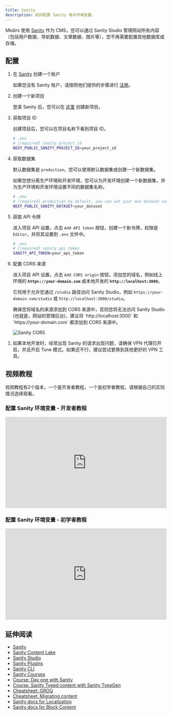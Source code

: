 ```yaml
---
title: Sanity
description: 如何配置 Sanity 相关环境变量.
---
```



Mkdirs 使用 [Sanity](https://www.sanity.io/) 作为 CMS，您可以通过 Sanity Studio 管理网站所有内容（包括用户数据、导航数据、文章数据、图片等），您不再需要配置其他数据库或存储。

## 配置

<Steps>

1. 在 [Sanity](https://www.sanity.io/) 创建一个账户

    如果您没有 Sanity 账户，请按照他们提供的步骤进行 [注册](https://www.sanity.io/login/sign-up)。

2. 创建一个新项目

    登录 Sanity 后，您可以在 [这里](https://www.sanity.io/manage?new-project) 创建新项目。

3. 获取项目 ID

    创建项目后，您可以在项目名称下看到项目 ID。

    ```bash
    # .env
    # [required] sanity project id
    NEXT_PUBLIC_SANITY_PROJECT_ID=your_project_id
    ```

4. 获取数据集

    默认数据集是 `production`，您可以使用默认数据集或创建一个新数据集。

    <Aside type="caution">
        如果您想分离生产环境和开发环境，您可以为开发环境创建一个新数据集，并为生产环境和开发环境设置不同的数据集名称。
    </Aside>

    ```bash
    # .env
    # [required] production by default, you can set your own dataset name
    NEXT_PUBLIC_SANITY_DATASET=your_dataset
    ```

5. 获取 API 令牌

    进入项目 API 设置，点击 `Add API token` 按钮，创建一个新令牌，权限是 `Editor`，并将其设置到 `.env` 文件中。

    ```bash
    # .env
    # [required] sanity api token
    SANITY_API_TOKEN=your_api_token
    ```

6. 配置 CORS 来源

    进入项目 API 设置，点击 `Add CORS origin` 按钮，添加您的域名，例如线上环境的 **`https://your-domain.com`** 或本地开发的 **`http://localhost:3000`**。

    它将用于允许您通过 `/studio` 路径访问 Sanity Studio，例如 `https://your-domain.com/studio` 或 `http://localhost:3000/studio`。

    <Aside type="caution">
        确保您将域名的来源添加到 CORS 来源中，否则您将无法访问 Sanity Studio (也就是，网站的管理后台)，建议将 `http://localhost:3000` 和 `https://your-domain.com` 都添加到 CORS 来源中。
    </Aside>

    ![Sanity CORS](../../../../assets/images/sanity-cors.png)

</Steps>

<Aside type="tip">

1. 如果本地开发时，经常出现 Sanity 的请求出现问题，请确保 VPN 代理已开启，并且开启 Tune 模式。如果还不行，建议尝试更换到其他更好的 VPN 工具。

</Aside>

## 视频教程

视频教程有2个版本，一个是开发者教程，一个是初学者教程，请根据自己的实际情况选择观看。

### 配置 Sanity 环境变量 - 开发者教程

<div style="position: relative; padding-bottom: 56.25%; height: 0; overflow: hidden;">
  <iframe
    style="position: absolute; top: 0; left: 0; width: 100%; height: 100%;"
    width="1280" 
    height="720" 
    src="https://www.youtube.com/embed/HaoYpSv5R1o?list=PLVBbrIi208W-yprj2E6oXu-yxB3Ou522u" 
    title="【2/9】配置 Sanity 相关的环境变量 —— 基于Mkdirs模板部署上线导航站的全流程记录" 
    frameborder="0" 
    allow="accelerometer; autoplay; clipboard-write; encrypted-media; gyroscope; picture-in-picture; web-share" 
    referrerpolicy="strict-origin-when-cross-origin" 
    allowfullscreen
  ></iframe>
</div>

### 配置 Sanity 环境变量 - 初学者教程

<div style="position: relative; padding-bottom: 56.25%; height: 0; overflow: hidden;">
  <iframe
    style="position: absolute; top: 0; left: 0; width: 100%; height: 100%;"
    width="1280" 
    height="720" 
    src="https://www.youtube.com/embed/zfpK_lpbito?list=PLVBbrIi208W9pRjN9dVE8f9pzd6KJrTaw" 
    title="5、配置Sanity环境变量" 
    frameborder="0" 
    allow="accelerometer; autoplay; clipboard-write; encrypted-media; gyroscope; picture-in-picture; web-share" 
    referrerpolicy="strict-origin-when-cross-origin" 
    allowfullscreen
  ></iframe>
</div>

## 延伸阅读

- [Sanity](https://www.sanity.io/)
- [Sanity Content Lake](https://www.sanity.io/docs/datastore)
- [Sanity Studio](https://www.sanity.io/docs/sanity-studio)
- [Sanity Plugins](https://www.sanity.io/plugins)
- [Sanity CLI](https://www.sanity.io/docs/cli-reference)
- [Sanity Courses](https://www.sanity.io/learn)
- [Course: Day one with Sanity](https://www.sanity.io/learn/course/day-one-with-sanity-studio)
- [Course: Sanity Typed content with Sanity TypeGen](https://www.sanity.io/learn/course/typescripted-content)
- [Cheatsheet: GROQ](https://www.sanity.io/docs/query-cheat-sheet)
- [Cheatsheet: Migrating content](https://www.sanity.io/docs/content-migration-cheatsheet)
- [Sanity docs for Localization](https://www.sanity.io/docs/localization)
- [Sanity docs for Block Content](https://www.sanity.io/docs/block-content)
